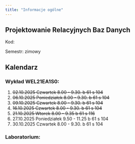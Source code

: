 ```yaml
---
title: "Informacje ogólne"
---
```


## Projektowanie Relacyjnych Baz Danych

Kod: 

Semestr: zimowy

## Kalendarz

### Wykład WEL21EA1S0:

1. <del>02.10.2025 Czwartek     8.00 - 9.30. b 61 s 104</del>
2. <del>06.10.2025 Poniedziałek 8.00 - 9.30. b 61 s 104</del>
3. <del>09.10.2025 Czwartek     8.00 - 9.30. b 61 s 104</del>
4. <del>16.10.2025 Czwartek     8.00 - 9.30. b 61 s 104</del>
5. <del> 21.10.2025 Wtorek 8.00 - 9.35 b 61 s 116</del>
6. 27.10.2025 Poniedziałek 9.50 - 11.25 b 61 s 104
7. 30.10.2025 Czwartek     8.00 - 9.30. b 61 s 104


### Laboratorium: 